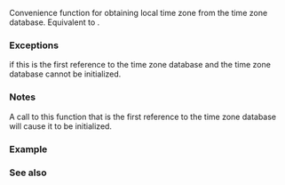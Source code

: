 {{cpp/chrono/title|current_zone}}
{{cpp/chrono/navbar}}
{{ddcl|header=chrono|since=c++20|
const std::chrono::time_zone* current_zone();
}}

Convenience function for obtaining local time zone from the time zone database. Equivalent to {{c|std::chrono::get_tzdb().current_zone()}}.

=== Exceptions ===
{{lc|std::runtime_error}} if this is the first reference to the time zone database and the time zone database cannot be initialized.

=== Notes ===
A call to this function that is the first reference to the time zone database will cause it to be initialized.

=== Example ===
{{example|code=
#include &lt;chrono&gt;
#include &lt;iostream&gt;

int main() {
    const std::chrono::zoned_time cur_time{ std::chrono::current_zone(),
                                            std::chrono::system_clock::now() };
    std::cout &lt;&lt; cur_time &lt;&lt; '\n';
}
 | p=true
 | output=2021-09-13 19:46:42.249182012 MAGT
}}

=== See also ===
{{dsc begin}}
{{dsc inc | cpp/chrono/tzdb/dsc current_zone}}
{{dsc inc | cpp/chrono/dsc tzdb functions}}
{{dsc end}}

{{langlinks|es|ja|ru|zh}}